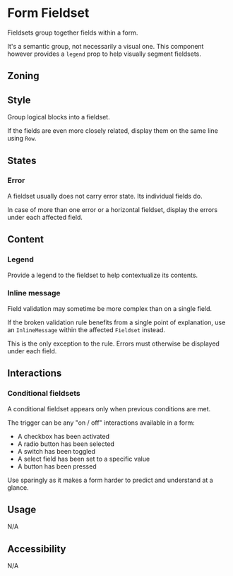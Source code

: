 

<Meta of={Stories} />

# Form Fieldset

<Status id="formFieldset" />

Fieldsets group together fields within a form.

It's a semantic group, not necessarily a visual one. This component however provides a `legend` prop to help visually segment fieldsets.

## Zoning

<FigmaImage
	src="https://www.figma.com/file/qc8oUSyVJM67gSsbTShftt/%F0%9F%93%90-Zoning?node-id=349%3A227"
	alt="zoning image for form fieldset"
/>

## Style

Group logical blocks into a fieldset.

If the fields are even more closely related, display them on the same line using `Row`.

<FigmaImage
	src="https://www.figma.com/file/FaYIWpJeP6LwjWr78L8eAr/Forms?node-id=191%3A352"
	alt="Fieldset mockup"
/>

<Canvas>
	<Story of={Stories.Default} />
</Canvas>

## States

### Error

A fieldset usually does not carry error state. Its individual fields do.

<FigmaImage
	src="https://www.figma.com/file/FaYIWpJeP6LwjWr78L8eAr/Forms?node-id=224%3A13927"
	alt="Fieldset mockup with state"
/>

<Canvas>
	<Story of={Stories.Error} />
</Canvas>

In case of more than one error or a horizontal fieldset, display the errors under each affected field.

<FigmaImage
	src="https://www.figma.com/file/FaYIWpJeP6LwjWr78L8eAr/Forms?node-id=227%3A0"
	alt="Fieldset mockup with errors in two fields"
/>

<Canvas>
	<Story of={Stories.Errors} />
</Canvas>

## Content

### Legend

Provide a legend to the fieldset to help contextualize its contents.

### Inline message

Field validation may sometime be more complex than on a single field.

If the broken validation rule benefits from a single point of explanation, use an `InlineMessage` within the affected `Fieldset` instead.

This is the only exception to the rule. Errors must otherwise be displayed under each field.

<FigmaImage
	src="https://www.figma.com/file/FaYIWpJeP6LwjWr78L8eAr/Forms?node-id=141%3A11352"
	alt="inline message position for form fieldset"
/>

## Interactions

### Conditional fieldsets

A conditional fieldset appears only when previous conditions are met.

The trigger can be any "on / off" interactions available in a form:

- A checkbox has been activated
- A radio button has been selected
- A switch has been toggled
- A select field has been set to a specific value
- A button has been pressed

Use sparingly as it makes a form harder to predict and understand at a glance.

<Canvas>
	<Story of={Stories.ConditionalFieldset} />
</Canvas>

## Usage

N/A

## Accessibility

N/A
